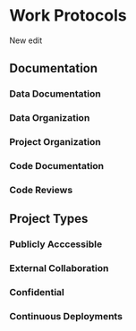 # Work Protocols 

New edit

## Documentation


### Data Documentation

### Data Organization


### Project Organization

### Code Documentation

### Code Reviews


## Project Types

### Publicly Acccessible

### External Collaboration

### Confidential

### Continuous Deployments

